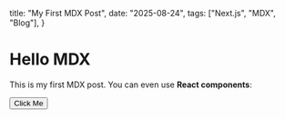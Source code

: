   title: "My First MDX Post",
  date: "2025-08-24",
  tags: ["Next.js", "MDX", "Blog"],
}


# Hello MDX

This is my first MDX post. You can even use **React components**:

<Button>Click Me</Button>
